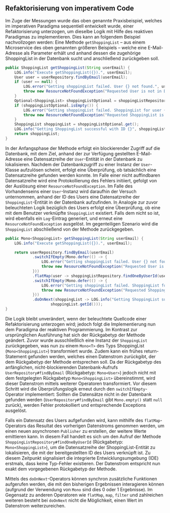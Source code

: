 ## Refaktorisierung von imperativem Code

Im Zuge der Messungen wurde das oben genannte Praxisbeispiel, welches im imperativen Paradigma
sequentiell entwickelt wurde, einer Refaktorisierung unterzogen, um dieselbe Logik mit Hilfe
des reaktiven Paradigmas zu implementieren. Dies kann an folgendem Beispiel nachvollzogen werden:
Eine Methode `getShoppingList` – aus einem Microservice des oben genannten größeren Beispiels –
welche eine E-Mail-Adresse als Parameter erhält und anhand dessen die zugehörige ShoppingList
in der Datenbank sucht und anschließend zurückgeben soll.

```java
public ShoppingList getShoppingList(String userEmail) {
    LOG.info("Execute getShoppingList({}).", userEmail);
    User user = userRepository.findByEmail(userEmail);
    if (user == null) {
        LOG.error("Getting shoppingList failed. User {} not found.", userEmail);
        throw new ResourceNotFoundException("Requested User is not in DB");
    }
    Optional<ShoppingList> shoppingListOptional = shoppingListRepository.findOneByUserId(user.getId());
    if (shoppingListOptional.isEmpty()) {
        LOG.error("Getting shoppingList failed. ShoppingList for user {} not found.", userEmail);
        throw new ResourceNotFoundException("Requested ShoppingList is not in DB");
    }
    ShoppingList shoppingList = shoppingListOptional.get();
    LOG.info("Getting ShoppingList successful with ID {}", shoppingList.getId());
    return shoppingList;
}
```

In der Anfangsphase der Methode erfolgt ein blockierender Zugriff auf die Datenbank, mit dem Ziel,
anhand der zur Verfügung gestellten E-Mail-Adresse eine Datensatzreihe der `User`-Entität
in der Datenbank zu lokalisieren. Nachdem der Datenbankzugriff zu einer Instanz der `User`-Klasse
aufzulösen scheint, erfolgt eine Überprüfung, ob tatsächlich eine Datensatzreihe gefunden werden konnte.
Im Falle einer nicht auffindbaren Datensatzreihe wird eine Protokollierung des Fehlers initiiert,
gefolgt von der Auslösung einer `ResourceNotFoundException`.
Im Falle des Vorhandenseins einer `User`-Instanz wird daraufhin der Versuch unternommen,
anhand der ID des Users eine Datensatzreihe der `ShoppingList`-Entität in der Datenbank aufzufinden.
In Analogie zur zuvor beleuchteten Logik bezüglich des Users erfolgt eine Überprüfung,
ob eine mit dem Benutzer verknüpfte `ShoppingList` existiert. Falls dem nicht so ist, wird ebenfalls
ein `Log`-Eintrag generiert, und erneut eine `ResourceNotFoundException` ausgelöst. Im gegenteiligen
Szenario wird die `ShoppingList` abschließend von der Methode zurückgegeben.

```java
public Mono<ShoppingList> getShoppingList(String userEmail) {
    LOG.info("Execute getShoppingList({}).", userEmail);

    return userRepository.findByEmail(userEmail)
            .switchIfEmpty(Mono.defer(() -> {
                LOG.error("Getting shoppingList failed. User {} not found.", userEmail);
                throw new ResourceNotFoundException("Requested User is not in DB");
            }))
            .flatMap(user -> shoppingListRepository.findOneByUserId(user.getId()))
            .switchIfEmpty(Mono.defer(() -> {
                LOG.error("Getting shoppingList failed. ShoppingList for user {} not found.", userEmail);
                throw new ResourceNotFoundException("Requested ShoppingList is not in DB");
            }))
            .doOnNext(shoppingList -> LOG.info("Getting ShoppingList successful with ID {}",
                    shoppingList.getId()));
}
```

Die Logik bleibt unverändert, wenn der beleuchtete Quellcode einer Refaktorisierung unterzogen wird;
jedoch folgt die Implementierung nun dem Paradigma der reaktiven Programmierung.
Im Kontrast zur ursprünglichen Ausführung hat sich der Rückgabetyp der Methode geändert.
Zuvor wurde ausschließlich eine Instanz der `ShoppingList` zurückgegeben, was nun zu einem `Mono<T>`
des Typs ShoppingList (`Mono<ShoppingList>`) transformiert wurde. Zudem kann ein frühes return-Statement
gefunden werden, welches einen Datenstrom zurückgibt, der dem Rückgabetyp der Methode entsprechen soll.
Da der Rückgabetyp des anfänglichen, nicht-blockierenden Datenbank-Aufrufs `UserRepository#findByEmail`
(Rückgabetyp: `Mono<User>`) jedoch nicht mit dem festgelegten Rückgabetyp `Mono<ShoppingList>` übereinstimmt,
wird dieser Datenstrom mittels weiterer Operatoren transformiert. Vor diesem Schritt wird die Überprüfungslogik
erneut durch den `switchIfEmpty`-Operator implementiert: Sollten die Datensätze nicht in der Datenbank gefunden werden
(`UserRepository#findByEmail` gibt `Mono.empty()` statt `null` zurück), werden Fehler protokolliert und
entsprechende Exceptions ausgelöst.

Falls ein Datensatz des Users aufgefunden wird, kann mithilfe des `flatMap`-Operators das Resultat des vorherigen
Datenstroms genommen werden, um einen neuen asynchronen `Publisher` zu erstellen, der weitere Werte emittieren kann.
In diesem Fall handelt es sich um den Aufruf der Methode `ShoppingListRepository#findOneByUserId`
(Rückgabetyp: `Mono<ShoppingList>`), um die Datensatzreihe der ShoppingList-Entität zu lokalisieren,
die mit der bereitgestellten ID des Users verknüpft ist. Zu diesem Zeitpunkt signalisiert die integrierte
Entwicklungsumgebung (IDE) erstmals, dass keine Typ-Fehler existieren. Der Datenstrom entspricht nun
exakt dem vorgegebenen Rückgabetyp der Methode.

Mittels des `doOnNext`-Operators können synchron zusätzliche Funktionen aufgerufen werden,
die mit den bisherigen Ergebnissen interagieren können (aufgrund der Verwendung von `Mono` sind dies 0 oder 1 Ergebnisse).
Im Gegensatz zu anderen Operatoren wie `flatMap`, `map`, `filter` und zahlreichen weiteren besteht bei `doOnNext`
nicht die Möglichkeit, einen Wert im Datenstrom weiterzureichen.
